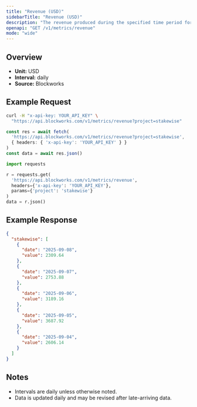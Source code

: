 ```yaml
---
title: "Revenue (USD)"
sidebarTitle: "Revenue (USD)"
description: "The revenue produced during the specified time period for given project."
openapi: "GET /v1/metrics/revenue"
mode: "wide"
---
```


## Overview

- **Unit:** USD
- **Interval:** daily
- **Source:** Blockworks

## Example Request

<CodeGroup>

```bash cURL
curl -H "x-api-key: YOUR_API_KEY" \
  "https://api.blockworks.com/v1/metrics/revenue?project=stakewise"
```

```typescript TypeScript
const res = await fetch(
  'https://api.blockworks.com/v1/metrics/revenue?project=stakewise',
  { headers: { 'x-api-key': 'YOUR_API_KEY' } }
)
const data = await res.json()
```

```python Python
import requests

r = requests.get(
  'https://api.blockworks.com/v1/metrics/revenue',
  headers={'x-api-key': 'YOUR_API_KEY'},
  params={'project': 'stakewise'}
)
data = r.json()
```

</CodeGroup>

## Example Response

```json
{
  "stakewise": [
    {
      "date": "2025-09-08",
      "value": 2309.64
    },
    {
      "date": "2025-09-07",
      "value": 2753.88
    },
    {
      "date": "2025-09-06",
      "value": 3189.16
    },
    {
      "date": "2025-09-05",
      "value": 3687.92
    },
    {
      "date": "2025-09-04",
      "value": 2606.14
    }
  ]
}
```

## Notes
- Intervals are daily unless otherwise noted.
- Data is updated daily and may be revised after late-arriving data.
